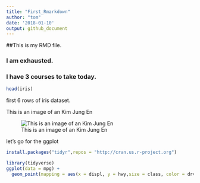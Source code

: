 ```yaml
---
title: "First_Rmarkdown"
author: "tom"
date: '2018-01-10'
output: github_document
---
```


##This is my RMD file.

### I am exhausted.

### I have 3 courses to take today.


```r
head(iris)
```
 
 first 6 rows of iris dataset.
 
  This is an image of an Kim Jung En

![This is an image of an Kim Jung En](http://www.motorgraph.com/news/photo/201512/8167_35944_443.jpg)

 let's go for the ggplot
 
```r
install.packages("tidyr",repos = "http://cran.us.r-project.org")

```
 
```r
library(tidyverse)
ggplot(data = mpg) + 
  geom_point(mapping = aes(x = displ, y = hwy,size = class, color = drv))
```
 
 